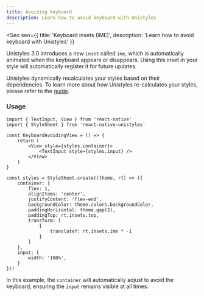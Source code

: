 ```yaml
---
title: Avoiding keyboard
description: Learn how to avoid keyboard with Unistyles
---
```



<Seo
    seo={{
        title: 'Keyboard insets (IME)',
        description: 'Learn how to avoid keyboard with Unistyles'
    }}
>

Unistyles 3.0 introduces a new `inset` called `ime`, which is automatically animated when the keyboard appears or disappears.
Using this inset in your style will automatically register it for future updates.

Unistyles dynamically recalculates your styles based on their dependencies. To learn more about how Unistyles re-calculates your styles, please refer to the [guide](/v3/start/how-unistyles-works).

### Usage

```tsx /rt.insets.ime/
import { TextInput, View } from 'react-native'
import { StyleSheet } from 'react-native-unistyles'

const KeyboardAvoidingView = () => {
    return (
        <View style={styles.container}>
            <TextInput style={styles.input} />
        </View>
    )
}

const styles = StyleSheet.create((theme, rt) => ({
    container: {
        flex: 1,
        alignItems: 'center',
        justifyContent: 'flex-end',
        backgroundColor: theme.colors.backgroundColor,
        paddingHorizontal: theme.gap(2),
        paddingTop: rt.insets.top,
        transform: [
            {
                translateY: rt.insets.ime * -1
            }
        ]
    },
    input: {
        width: '100%',
    }
}))
```

In this example, the `container` will automatically adjust to avoid the keyboard, ensuring the `input` remains visible at all times.


</Seo>
